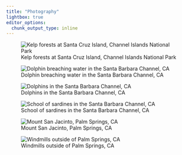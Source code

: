 ```yaml
---
title: "Photography"
lightbox: true
editor_options: 
  chunk_output_type: inline
---
```


![Kelp forests at Santa Cruz Island, Channel Islands National Park](/media/photography/DSC_4341.jpg){group="my-gallery"}

![Dolphin breaching water in the Santa Barbara Channel, CA](/media/photography/DSC_9405.jpg){group="my-gallery"}

![Dolphins in the Santa Barbara Channel, CA](/media/photography/DSC_9327.jpg){group="my-gallery"}

![School of sardines in the Santa Barbara Channel, CA](/media/photography/DSC_9389.jpeg){group="my-gallery"}


![Mount San Jacinto, Palm Springs, CA](/media/photography/DSC_9156.jpg){group="my-gallery"}

![Windmills outside of Palm Springs, CA](/media/photography/DSC_9137.jpg){group="my-gallery"}
